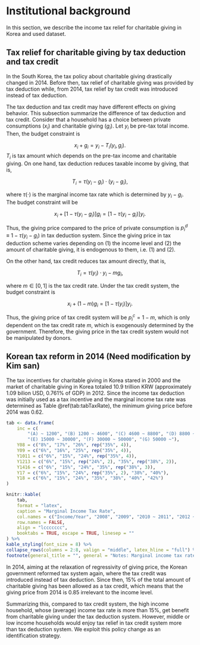 # Institutional background
In this section, we describe the income tax relief for charitable giving in Korea and used dataset.

## Tax relief for charitable giving by tax deduction and tax credit

In the South Korea, the tax policy about charitable giving drastically changed in 2014. Before then, tax relief of charitable giving was provided by tax deduction while, from 2014, tax relief by tax credit was introduced instead of tax deduction. 

The tax deduction and tax credit may have different effects on giving behavior. This subsection summarize the difference of tax deduction and tax credit.
Consider that a household has a choice between private consumptions ($x_i$) and charitable giving ($g_i$). Let $y_i$ be pre-tax total income.
Then, the budget constraint is 

$$
    x_i + g_i = y_i - T_i(y_i, g_i).
$$
$T_i$ is tax amount which depends on the pre-tax income and charitable giving.
On one hand, tax deduction reduces taxable income by giving, that is,

$$
    T_i = \tau(y_i - g_i) \cdot (y_i - g_i),
$$

where $\tau(\cdot)$ is the marginal income tax rate which is determined by $y_i - g_i$. The budget constraint will be 

$$
    x_i + [1 - \tau(y_i - g_i)]g_i = [1 - \tau(y_i - g_i)] y_i.
$$

Thus, the giving price compared to the price of private consumption is $p_i^{d} \equiv 1 - \tau(y_i - g_i)$ in tax deduction system. Since the giving price in tax deduction scheme varies depending on (1) the income level and (2) the amount of charitable giving, it is endogenous to them, i.e. (1) and (2).

On the other hand, tax credit reduces tax amount directly, that is,

$$
    T_i = \tau(y_i)\cdot y_i - m g_i,
$$

where $m \in [0, 1]$ is the tax credit rate. Under the tax credit system, the budget constraint is 

$$
    x_i + (1 - m) g_i = [1 - \tau(y_i)] y_i.
$$

Thus, the giving price of tax credit system will be $p_i^c = 1 - m$, which is only dependent on the tax credit rate $m$, which is exogenously determined by the government.
Therefore, the giving price in the tax credit system would not be manipulated by donors.

## Korean tax reform in 2014 (Need modification by Kim san)

The tax incentives for charitable giving in Korea stared in 2000 and the market of charitable giving in Korea totaled 10.9 trillion KRW (approximately 1.09 bilion USD, 0.761% of GDP) in 2012.
Since the income tax deduction was initially used as a tax incentive and the marginal income tax rate was determined as Table \@ref(tab:tabTaxRate), the minimum giving price before 2014 was 0.62.
<!---In addition, the government set the limit of charitable giving deduction, which was initially the 5\% of income. The government gradually expanded the limit and it finally became 30\% in 2012 and this rate continues until now.
--->

```r
tab <- data.frame(
    inc = c(
        "(A) ~ 1200", "(B) 1200 ~ 4600", "(C) 4600 ~ 8800", "(D) 8800 ~ 15000", 
        "(E) 15000 ~ 30000", "(F) 30000 ~ 50000", "(G) 50000 ~"),
    Y08 = c("8%", "17%", "26%", rep("35%", 4)),
    Y09 = c("6%", "16%", "25%", rep("35%", 4)),
    Y1011 = c("6%", "15%", "24%", rep("35%", 4)),
    Y1213 = c("6%", "15%", rep("24%", 2), "35%", rep("38%", 2)),
    Y1416 = c("6%", "15%", "24%", "35%", rep("38%", 3)),
    Y17 = c("6%", "15%", "24%", rep("35%", 2), "38%", "40%"),
    Y18 = c("6%", "15%", "24%", "35%", "38%", "40%", "42%")
)

knitr::kable(
    tab,
    format = "latex",
    caption = "Marginal Income Tax Rate",
    col.names = c("Income/Year", "2008", "2009", "2010 ~ 2011", "2012 ~ 2013", "2014 ~ 2016", "2017", "2018"),
    row.names = FALSE,
    align = "lccccccc", 
    booktabs = TRUE, escape = TRUE, linesep = ""
) %>% 
kable_styling(font_size = 8) %>% 
collapse_rows(columns = 2:8, valign = "middle", latex_hline = "full") %>%
footnote(general_title = "", general = "Notes: Marginal income tax rates applied from 2008 to 2018 are summarized. The income level is shown in terms of 10,000 KRW, which is approximately 10 United States dollars (USD) at an exchange rate of 1,000 KRW to one USD.", threeparttable = TRUE, escape = FALSE)
```

In 2014, aiming at the relaxation of regressivity of giving price, the Korean government reformed tax system again, where the tax credit was introduced instead of tax deduction. Since then, 15\% of the total amount of charitable giving has been allowed as a tax credit, which means that the giving price from 2014 is 0.85 irrelevant to the income level.

Summarizing this, compared to tax credit system, the high income household, whose (average) income tax rate is more than 15\%, get benefit from charitable giving under the tax deduction system. However, middle or low income households would enjoy tax relief in tax credit system more than tax deduction system. We exploit this policy change as an identification strategy.